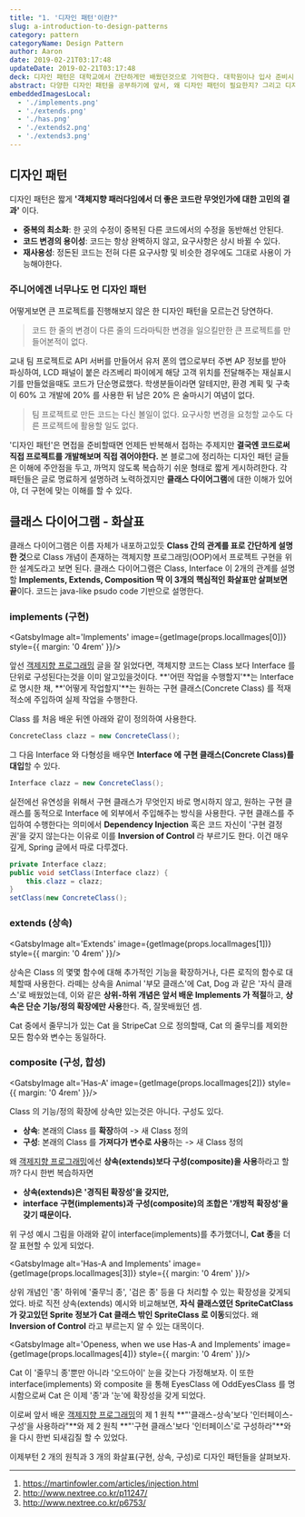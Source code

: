 ```yaml
---
title: "1. '디자인 패턴'이란?"
slug: a-introduction-to-design-patterns
category: pattern
categoryName: Design Pattern
author: Aaron
date: 2019-02-21T03:17:48
updateDate: 2019-02-21T03:17:48
deck: 디자인 패턴은 대학교에서 간단하게만 배웠던것으로 기억한다. 대학원이나 입사 준비시 디자인 패턴은 항상 시험에 나오는 주제였지만, 필자는 실제로 사용해본 경험이 적었기에 왜 이것이 중요한지에 대해서 체감할 일이 없었다. 부트코드와 이론보단 프로젝트를 많이하는 요즘의 시대엔 좀 다르겠지만 필자는 패턴이 왜 쓰이는지 경험적으로 습득한것은 입사하고 나서부터였기 때문이다.
abstract: 다양한 디자인 패턴을 공부하기에 앞서, 왜 디자인 패턴이 필요한지? 그리고 디자인 패턴을 이해하는데 도움이 될 클래스 다이어그램을 짧게 학습해보도록 한다.
embeddedImagesLocal:
  - './implements.png'
  - './extends.png'
  - './has.png'
  - './extends2.png'
  - './extends3.png'
---
```



## 디자인 패턴

디자인 패턴은 짧게 **'객체지향 패러다임에서 더 좋은 코드란 무엇인가에 대한 고민의 결과'** 이다.

- **중복의 최소화**: 한 곳의 수정이 중복된 다른 코드에서의 수정을 동반해선 안된다.
- **코드 변경의 용이성**: 코드는 항상 완벽하지 않고, 요구사항은 상시 바뀔 수 있다.
- **재사용성**: 정돈된 코드는 전혀 다른 요구사항 및 비슷한 경우에도 그대로 사용이 가능해야한다.

### 주니어에겐 너무나도 먼 디자인 패턴

어떻게보면 큰 프로젝트를 진행해보지 않은 한 디자인 패턴을 모르는건 당연하다.

> 코드 한 줄의 변경이 다른 줄의 드라마틱한 변경을 일으킬만한 큰 프로젝트를 만들어본적이 없다.

교내 팀 프로젝트로 API 서버를 만들어서 유저 폰의 앱으로부터 주변 AP 정보를 받아 파싱하여, LCD 패널이 붙은 라즈베리 파이에게 해당 고객 위치를 전달해주는 재실표시기를 만들었을때도 코드가 단순명료했다. 학생분들이라면 알테지만, 환경 계획 및 구축이 60% 고 개발에 20% 를 사용한 뒤 남은 20% 은 술마시기 여념이 없다.

> 팀 프로젝트로 만든 코드는 다신 볼일이 없다. 요구사항 변경을 요청할 교수도 다른 프로젝트에 활용할 일도 없다.

'디자인 패턴'은 면접을 준비할때면 언제든 반복해서 접하는 주제지만 **결국엔 코드로써 직접 프로젝트를 개발해보며 직접 겪어야한다.** 본 블로그에 정리하는 디자인 패턴 글들은 이해에 주안점을 두고, 까먹지 않도록 복습하기 쉬운 형태로 짧게 게시하려한다. 각 패턴들은 글로 명료하게 설명하려 노력하겠지만 **클래스 다이어그램**에 대한 이해가 있어야, 더 구현에 맞는 이해를 할 수 있다.

## 클래스 다이어그램 - 화살표

클래스 다이어그램은 이름 자체가 내포하고있듯 **Class 간의 관계를 표로 간단하게 설명한 것**으로 Class 개념이 존재하는 객체지향 프로그래밍(OOP)에서 프로젝트 구현을 위한 설계도라고 보면 된다. 클래스 다이어그램은 Class, Interface 이 2개의 관계를 설명할 **Implements, Extends, Composition 딱 이 3개의 핵심적인 화살표만 살펴보면 끝**이다. 코드는 java-like psudo code 기반으로 설명한다.

### implements (구현)

<GatsbyImage
    alt='Implements'
    image={getImage(props.localImages[0])}
    style={{ margin: '0 4rem' }}/>

앞선 [객제지향 프로그래밍](/pattern/two-principles-on-oop) 글을 잘 읽었다면, 객체지향 코드는 Class 보다 Interface 를 단위로 구성된다는것을 이미 알고있을것이다. **'어떤 작업을 수행할지'**는 Interface 로 명시한 채, **'어떻게 작업할지'**는 원하는 구현 클래스(Concrete Class) 를 적재적소에 주입하여 실제 작업을 수행한다.

Class 를 처음 배운 뒤엔 아래와 같이 정의하여 사용한다.
``` java
ConcreteClass clazz = new ConcreteClass();
```
그 다음 Interface 와 다형성을 배우면 **Interface 에 구현 클래스(Concrete Class)를 대입**할 수 있다.
``` java
Interface clazz = new ConcreteClass();
```
실전에선 유연성을 위해서 구현 클래스가 무엇인지 바로 명시하지 않고, 원하는 구현 클래스를 동적으로 Interface 에 외부에서 주입해주는 방식을 사용한다. 구현 클래스를 주입하여 수행한다는 의미에서 **Dependency Injection** 혹은 코드 자신이 '구현 결정권'을 갖지 않는다는 이유로 이를 **Inversion of Control** 라 부르기도 한다. 이건 매우 깊게, Spring 글에서 따로 다루겠다.
``` java
private Interface clazz;
public void setClass(Interface clazz) {
    this.clazz = clazz;
}
setClass(new ConcreteClass();
```

### extends (상속) 

<GatsbyImage
    alt='Extends'
    image={getImage(props.localImages[1])}
    style={{ margin: '0 4rem' }}/>

상속은 Class 의 몇몇 함수에 대해 추가적인 기능을 확장하거나, 다른 로직의 함수로 대체할때 사용한다. 라떼는 상속을 Animal '부모 클래스'에 Cat, Dog 과 같은 '자식 클래스'로 배웠었는데, 이와 같은 **상위-하위 개념은 앞서 배운 Implements 가 적절**하고, **상속은 단순 기능/정의 확장에만 사용**한다. 즉, 잘못배웠던 셈.

Cat 중에서 줄무늬가 있는 Cat 을 StripeCat 으로 정의할때, Cat 의 줄무늬를 제외한 모든 함수와 변수는 동일하다.

### composite (구성, 합성)

<GatsbyImage
    alt='Has-A'
    image={getImage(props.localImages[2])}
    style={{ margin: '0 4rem' }}/>

Class 의 기능/정의 확장에 상속만 있는것은 아니다. 구성도 있다.

- **상속**: 본래의 Class 를 **확장**하여 -> 새 Class 정의
- **구성**: 본래의 Class 를 **가져다가 변수로 사용**하는 -> 새 Class 정의

왜 [객제지향 프로그래밍](/pattern/two-principles-on-oop)에선 **상속(extends)보다 구성(composite)을 사용**하라고 할까? 다시 한번 복습하자면

- **상속(extends)은 '경직된 확장성'을 갖지만,**
- **interface 구현(implements)과 구성(composite)의 조합은 '개방적 확장성'을 갖기 때문이다.**

위 구성 예시 그림을 아래와 같이 interface(implements)를 추가했더니, **Cat 종**을 더 잘 표현할 수 있게 되었다.

<GatsbyImage
    alt='Has-A and Implements'
    image={getImage(props.localImages[3])}
    style={{ margin: '0 4rem' }}/>

상위 개념인 '종' 하위에 '줄무늬 종', '검은 종' 등을 다 처리할 수 있는 확장성을 갖게되었다. 바로 직전 상속(extends) 예시와 비교해보면, **자식 클래스였던 SpriteCatClass 가 갖고있던 Sprite 정보가 Cat 클래스 밖인 SpriteClass 로 이동**되었다. 왜 **Inversion of Control** 라고 부르는지 알 수 있는 대목이다.

<GatsbyImage
    alt='Openess, when we use Has-A and Implements'
    image={getImage(props.localImages[4])}
    style={{ margin: '0 4rem' }}/>

Cat 이 '줄무늬 종'뿐만 아니라 '오드아이' 눈을 갖는다 가정해보자. 이 또한 interface(implements) 와 composite 을 통해 EyesClass 에 OddEyesClass 를 명시함으로써 Cat 은 이제 '종'과 '눈'에 확장성을 갖게 되었다. 

이로써 앞서 배운 [객제지향 프로그래밍](/pattern/two-principles-on-oop)의 제 1 원칙 **"'클래스-상속'보다 '인터페이스-구성'을 사용하라"**와 제 2 원칙 **"'구현 클래스'보다 '인터페이스'로 구성하라"**와 을 다시 한번 되새김질 할 수 있었다.

이제부턴 2 개의 원칙과 3 개의 화살표(구현, 상속, 구성)로 디자인 패턴들을 살펴보자.

---
1. https://martinfowler.com/articles/injection.html
2. http://www.nextree.co.kr/p11247/
3. http://www.nextree.co.kr/p6753/
